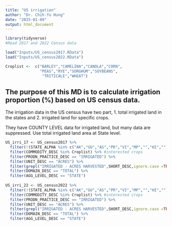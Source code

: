 ```yaml
---
title: "US irrigation"
author: "Dr. Chih-Yu Hung"
date: "2025-01-09"
output: html_document
---
```


```r
library(tidyverse)
#Read 2017 and 2022 Census data

load("Inputs/US_census2017.RData")
load("Inputs/US_census2022.RData")

Croplist <-  c("BARLEY","CAMELINA","CANOLA","CORN",
               "PEAS","RYE","SORGHUM","SOYBEANS",
                "TRITICALE","WHEAT")
```

## The purpose of this MD is to calculate irrigation proportion (%) based on US census data. 

The irrigation data in the US census have two part, 1. total irrigated land in the states and 2. irrigated land for specific crops.

They have COUNTY LEVEL data for irrigated land, but many data are suppressed. Use total irrigated land area at State level. 

```r

US_irri_17 <- US_census2017 %>%
  filter(!(STATE_ALPHA %in% c("AK","GU","AS","PR","VI","MP","","HI",""))) %>% #exclude territories, HI and AK
  filter(COMMODITY_DESC %in% Croplist) %>% #interested crops
  filter(PRODN_PRACTICE_DESC == "IRRIGATED") %>%
  filter(UNIT_DESC == "ACRES") %>%
  filter(grepl("IRRIGATED - ACRES HARVESTED",SHORT_DESC,ignore.case =TRUE)) %>%
  filter(DOMAIN_DESC == "TOTAL") %>%
  filter(AGG_LEVEL_DESC == "STATE")
  
US_irri_22 <- US_census2022 %>%
  filter(!(STATE_ALPHA %in% c("AK","GU","AS","PR","VI","MP","","HI",""))) %>% #exclude territories, HI and AK
  filter(COMMODITY_DESC %in% Croplist) %>% #interested crops
  filter(PRODN_PRACTICE_DESC == "IRRIGATED") %>%
  filter(UNIT_DESC == "ACRES") %>%
  filter(grepl("IRRIGATED - ACRES HARVESTED",SHORT_DESC,ignore.case =TRUE)) %>%
  filter(DOMAIN_DESC == "TOTAL") %>%
  filter(AGG_LEVEL_DESC == "STATE")  
  
  

```
